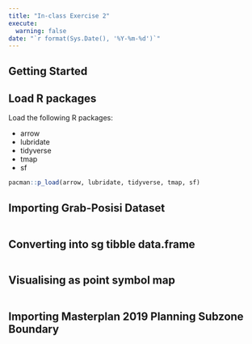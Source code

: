 ```yaml
---
title: "In-class Exercise 2"
execute: 
  warning: false
date: "`r format(Sys.Date(), '%Y-%m-%d')`"
---
```


## Getting Started

## Load R packages 

Load the following R packages:

- arrow
- lubridate
- tidyverse
- tmap
- sf 

```r
pacman::p_load(arrow, lubridate, tidyverse, tmap, sf)
```

## Importing Grab-Posisi Dataset
```r

```

## Converting into sg tibble data.frame
```r
```


## Visualising as point symbol map
```r
```


## Importing Masterplan 2019 Planning Subzone Boundary
```r

```

```r
```